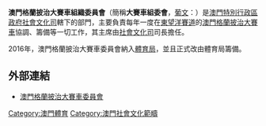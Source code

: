 {{澳門政府部門基礎資訊
|中文部門名稱=澳門格蘭披治大賽車組織委員會
|葡文部門名稱={{lang|pt|Comissão Organizadora do Grande Prémio de Macau}}
|部門標誌=
|首長職銜=主席
|首長姓名=[[澳門特別行政區社會文化司|社會文化司]]司長
|副首長職銜=協調員
|副首長姓名=體育局局長
|副首長職銜1=助理協調員
|副首長姓名1=體育局副局長
|副首長職銜2=秘書長
|副首長姓名2=體育局澳門格蘭披治大賽車及大型體育活動廳廳長
|成立年份=2016年
|所屬部門= [[澳門特別行政區社會文化司|社會文化司]]（監督）、[[體育局|體育局]] 
|總部={{MAC}}友誼大馬路207號格蘭披治賽車大樓
|網站=http://www.macau.grandprix.gov.mo/ 官方網站
}}
'''澳門格蘭披治大賽車組織委員會'''（簡稱'''大賽車組委會'''，[[葡文|葡文]]：{{lang|pt|Comissão Organizadora do Grande Prémio de Macau}}）是[[澳門特別行政區政府|澳門特別行政區政府]][[社會文化司|社會文化司]]轄下的部門，主要負責每年一度在[[東望洋賽道|東望洋賽道]]的[[澳門格蘭披治大賽車|澳門格蘭披治大賽車]]協調、籌備等一切工作，其主席由[[澳門特別行政區社會文化司|社會文化司]]司長擔任。

2016年，澳門格蘭披治大賽車委員會納入[[體育局_(澳門)|體育局]]，並且正式改由體育局籌備。

==外部連結==
*[http://www.macau.grandprix.gov.mo/ 澳門格蘭披治大賽車委員會] {{Wayback|url=http://www.macau.grandprix.gov.mo/ |date=20061023233729 }}

{{澳門特別行政區政府部門}}

[[Category:澳門體育|Category:澳門體育]]
[[Category:澳門社會文化範疇|Category:澳門社會文化範疇]]